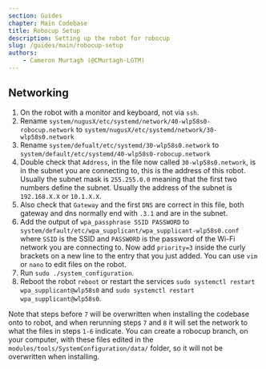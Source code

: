 ```yaml
---
section: Guides
chapter: Main Codebase
title: Robocup Setup
description: Setting up the robot for robocup
slug: /guides/main/robocup-setup
authors:
    - Cameron Murtagh (@CMurtagh-LGTM)
---
```


## Networking

1. On the robot with a monitor and keyboard, not via `ssh`.
2. Rename `system/nugusX/etc/systemd/network/40-wlp58s0-robocup.network`
   to `system/nugusX/etc/systemd/network/30-wlp58s0.network`
3. Rename `system/defualt/etc/systemd/30-wlp58s0.network` to `system/default/etc/systemd/40-wlp58s0-robocup.network`
4. Double check that `Address`, in the file now called `30-wlp58s0.network`, is in the subnet you are connecting to,
   this is the address of this robot.
   Usually the subnet mask is `255.255.0.0` meaning that the first two numbers define the subnet.
   Usually the address of the subnet is `192.168.X.X` or `10.1.X.X`.
5. Also check that `Gateway` and the first `DNS` are correct in this file, both gateway and dns normally end with
   `.3.1` and are in the subnet.
6. Add the output of `wpa_passphrase SSID PASSWORD` to `system/default/etc/wpa_supplicant/wpa_supplicant-wlp58s0.conf`
   where `SSID` is the SSID and `PASSWORD` is the password of the Wi-Fi network you are connecting to.
   Now add `priority=3` inside the curly brackets on a new line to the entry that you just added.
   You can use `vim` or `nano` to edit files on the robot.
7. Run `sudo ./system_configuration`.
8. Reboot the robot `reboot` or restart the services
   `sudo systemctl restart wpa_supplicant@wlp58s0` and `sudo systemctl restart wpa_supplicant@wlp58s0`.

Note that steps before `7` will be overwritten when installing the codebase onto to robot,
and when rerunning steps `7` and `8` it will set the network to what the files in steps `1-6` indicate.
You can create a robocup branch, on your computer, with these files edited in the
`modules/tools/SystemConfiguration/data/` folder, so it will not be overwritten when installing.
